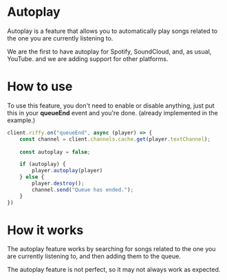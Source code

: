 
# __Autoplay__

Autoplay is a feature that allows you to automatically play songs related to the one you are currently listening to.

<Callout type="info">
We are the first to have autoplay for Spotify, SoundCloud, and, as usual, YouTube. and we are adding support for other platforms.
</Callout>

# __How to use__

To use this feature, you don't need to enable or disable anything, just put this in your **queueEnd** event and you're done. (already implemented in the example.)

```js copy showLineNumbers {7}
client.riffy.on("queueEnd", async (player) => {
    const channel = client.channels.cache.get(player.textChannel);
    
	const autoplay = false;

    if (autoplay) {
        player.autoplay(player)
    } else {
        player.destroy();
        channel.send("Queue has ended.");
    }
})
```

# __How it works__

The autoplay feature works by searching for songs related to the one you are currently listening to, and then adding them to the queue.

<Callout type="info">
The autoplay feature is not perfect, so it may not always work as expected.
</Callout>